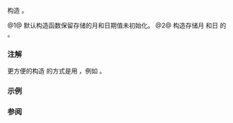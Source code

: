 {{cpp/chrono/month_day/title|1=month_day}}
{{cpp/chrono/month_day/navbar}}
{{dcl begin}}
{{dcl|since=c++20|num=1|1=
month_day() = default;
}}
{{dcl|since=c++20|num=2|1=
constexpr month_day( const std::chrono::month&amp; m,
                     const std::chrono::day&amp; d ) noexcept;
}}
{{dcl end}}

构造 {{tt|month_day}}。

@1@ 默认构造函数保留存储的月和日期值未初始化。
@2@ 构造存储月 {{c|m}} 和日 {{c|d}} 的 {{tt|month_day}}。

=== 注解 ===
更方便的构造 {{tt|month_day}} 的方式是用 {{c|operator/}}，例如 {{c|std::chrono::April/1}}。

===示例===
{{example|code=
#include &lt;chrono&gt;
#include &lt;iostream&gt;

int main()
{
    using namespace std::chrono_literals;
    constexpr auto mo_da = std::chrono::month_day(std::chrono::February, 29d);
    std::cout &lt;&lt; static_cast&lt;unsigned&gt;(mo_da.day()) &lt;&lt; '/' 
              &lt;&lt; static_cast&lt;unsigned&gt;(mo_da.month()) &lt;&lt; '\n';
}
|output=29/2
}}

=== 参阅 ===
{{dsc begin}}
{{dsc inc|cpp/chrono/dsc operator/}}
{{dsc end}}

{{langlinks|en|es|ja}}